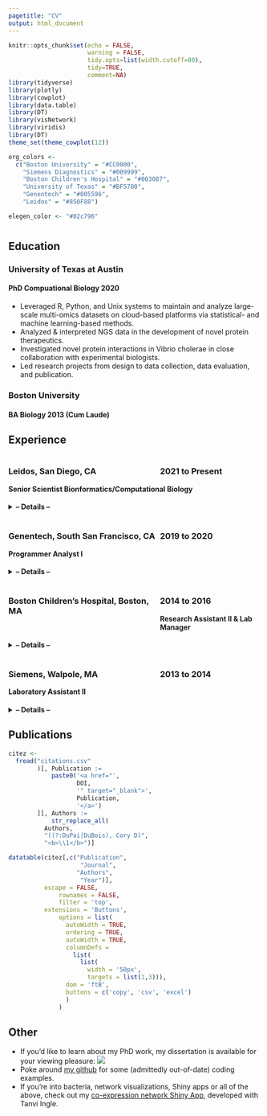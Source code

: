 ```yaml
---
pagetitle: "CV"
output: html_document
---
```


<style>
.fold-btn { float: left; }

.column-left{
  float: left;
  width: 60%;
  text-align: left;
}

.column-right{
  float: right;
  width: 40%;
  text-align: left;
}
</style>


<script type="text/javascript">
$(document).ready(function() {
  $(".fold").prepend("<button class=\"fold-btn\">read more</button>");
  $(".fold").children("code").toggle();
  $(".fold-btn").on("click", function() {
    if($(this).text() === "hide") {
      $(this).text("read more");
    } else {
      $(this).text("hide");
    }
    $(this).next("code").toggle("linear");
  })
});
</script>


```r
knitr::opts_chunk$set(echo = FALSE, 
                      warning = FALSE,
                      tidy.opts=list(width.cutoff=80), 
                      tidy=TRUE,
                      comment=NA)
library(tidyverse)
library(plotly)
library(cowplot)
library(data.table)
library(DT)
library(visNetwork)
library(viridis)
library(DT)
theme_set(theme_cowplot(12))

org_colors <-
  c("Boston University" = "#CC0000",
    "Siemens Diagnostics" = "#009999",
    "Boston Children's Hospital" = "#003087",
    "University of Texas" = "#BF5700",
    "Genentech" = "#005596",
    "Leidos" = "#850F88")

elegen_color <- "#02c796"
```

# {.tabset}

## Education

### University of Texas at Austin
#### PhD Compuational Biology 2020

* Leveraged R, Python, and Unix systems to maintain and analyze large-scale multi-omics
datasets on cloud-based platforms via statistical- and machine learning-based methods.
* Analyzed & interpreted NGS data in the development of novel protein therapeutics.
* Investigated novel protein interactions in Vibrio cholerae in close collaboration with
experimental biologists.
* Led research projects from design to data collection, data evaluation, and publication.

### Boston University
#### BA Biology 2013 (Cum Laude)


## Experience

<div class="column-left">
### Leidos, San Diego, CA
</div>

<div class="column-right">
### 2021 to Present
</div>

#### Senior Scientist Bionformatics/Computational Biology
<details>
<Summary> <b>-- Details --</b> </Summary>

* Work with collaborators to collate and analyze multi-omics data via bespoke pipelines that utilize state of the art methodology.
* Implement machine learning methods to model biologically relevant phenomena. 
* Aid in the planning and pursuit of large scale research efforts.

</details>
<br>
<div class="column-left">
### Genentech, South San Francisco, CA
</div>

<div class="column-right">
### 2019 to 2020
</div>

#### Programmer Analyst I
<details>
<Summary> <b>-- Details --</b> </Summary>

* Developed an in-house application and analysis pipeline to process, visualize, and explore transposon sequencing data.
* Integrated open source and custom software to analyze, summarize, and interpret bacterial NGS data including long read WGS and microbiome data.
* Worked with bench scientists to facilitate exploratory analysis of microbial datasets through customized interactive R markdown reports.

</details>
<br>
<div class="column-left">
### Boston Children’s Hospital, Boston, MA
</div>

<div class="column-right">
### 2014 to 2016
</div>

#### Research Assistant II & Lab Manager
<details>
<Summary> <b>-- Details --</b> </Summary>


* Studied key metabolic genes involved in pancreatic cancer through cell and mouse-based gene knockdown and overexpression experiments.
* Investigated the role of novel post-translational modification sites on enzymatic function.
* Managed personnel, equipment, reagents, supplies, procurement, and scheduling.

</details>
<br>
<div class="column-left">
### Siemens, Walpole, MA
</div>

<div class="column-right">
### 2013 to 2014
</div>

#### Laboratory Assistant II
<details>
<Summary> <b>-- Details --</b> </Summary>

* Designed, implemented, and performed quality testing procedures for immunoassays.
* Optimized and maintained standard procedures in compliance with FDA guidelines.

</details>


## Publications

```r

citez <- 
  fread("citations.csv"
        )[, Publication :=
            paste0('<a href="',
                   DOI,
                   '" target="_blank">',
                   Publication,
                   '</a>')
        ][, Authors :=
            str_replace_all(
          Authors,
          "((?:DuPai|DuBois), Cory D)",
          "<b>\\1</b>")]

datatable(citez[,c("Publication",
                    "Journal",
                   "Authors",
                    "Year")],
          escape = FALSE,
              rownames = FALSE,
              filter = 'top', 
          extensions = 'Buttons',
              options = list(
                autoWidth = TRUE,
                ordering = TRUE,
                autoWidth = TRUE,
                columnDefs = 
                  list(
                    list(
                      width = '50px', 
                      targets = list(1,3))),
                dom = 'ftB',
                buttons = c('copy', 'csv', 'excel')
                )
              )
```

## Other

- If you'd like to learn about my PhD work, my dissertation is available for your viewing pleasure:
![](https://youtu.be/kLcIJjivgUU)
- Poke around <a href="https://github.com/corydupai" target="_blank">my github</a> for some (admittedly out-of-date) coding examples.
- If you're into bacteria, network visualizations, Shiny apps or all of the above, check out my [co-expression network Shiny App](https://corydupai.shinyapps.io/coexpression_networks/?_ga=2.208486294.545398676.1638211342-339371792.1627078524), developed with Tanvi Ingle.